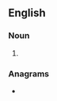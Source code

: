 ==English==

===Noun===
{{head|en|noun plural form}}

# {{plural of|grandma|lang=en}}

===Anagrams===
* {{anagrams|en|dragsman|grandams}}
